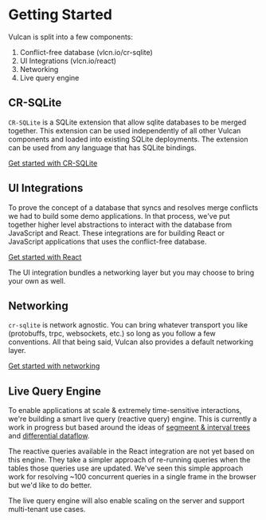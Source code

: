 # Getting Started

Vulcan is split into a few components:

1. Conflict-free database (vlcn.io/cr-sqlite)
2. UI Integrations (vlcn.io/react)
3. Networking
4. Live query engine

## CR-SQLite

`CR-SQLite` is a SQLite extension that allow sqlite databases to be merged together. This extension can be used independently of all other Vulcan components and loaded into existing SQLite deployments. The extension can be used from any language that has SQLite bindings.

[Get started with CR-SQLite](./cr-sqlite/intro)

## UI Integrations

To prove the concept of a database that syncs and resolves merge conflicts we had to build some demo applications. In that process, we've put together higher level abstractions to interact with the database from JavaScript and React. These integrations are for building React or JavaScript applications that uses the conflict-free database.

[Get started with React](./react/intro)

The UI integration bundles a networking layer but you may choose to bring your own as well.

## Networking

`cr-sqlite` is network agnostic. You can bring whatever transport you like (protobuffs, trpc, websockets, etc.) so long as you follow a few conventions. All that being said, Vulcan also provides a default networking layer.

[Get started with networking](./networking/intro)

## Live Query Engine

To enable applications at scale & extremely time-sensitive interactions, we're building a smart live query (reactive query) engine. This is currently a work in progress but based around the ideas of [segmeent & interval trees](https://stackoverflow.com/questions/17466218/what-are-the-differences-between-segment-trees-interval-trees-binary-indexed-t) and [differential dataflow](https://github.com/TimelyDataflow/differential-dataflow).

The reactive queries available in the React integration are not yet based on this engine. They take a simpler approach of re-running queries when the tables those queries use are updated. We've seen this simple approach work for resolving ~100 concurrent queries in a single frame in the browser but we'd like to do better.

The live query engine will also enable scaling on the server and support multi-tenant use cases.
